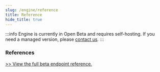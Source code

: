 ```yaml
---
slug: /engine/reference
title: Reference
hide_title: true
---
```


:::info
Engine is currently in Open Beta and requires self-hosting. If you need a managed version, please [contact us](https://thirdweb.com/contact-us).
:::

### References

[>> View the full beta endpoint reference.](https://redocly.github.io/redoc/?url=https://demo.web3api.thirdweb.com/json#tag/Admin-Wallet/operation/adminWalletBalance)
